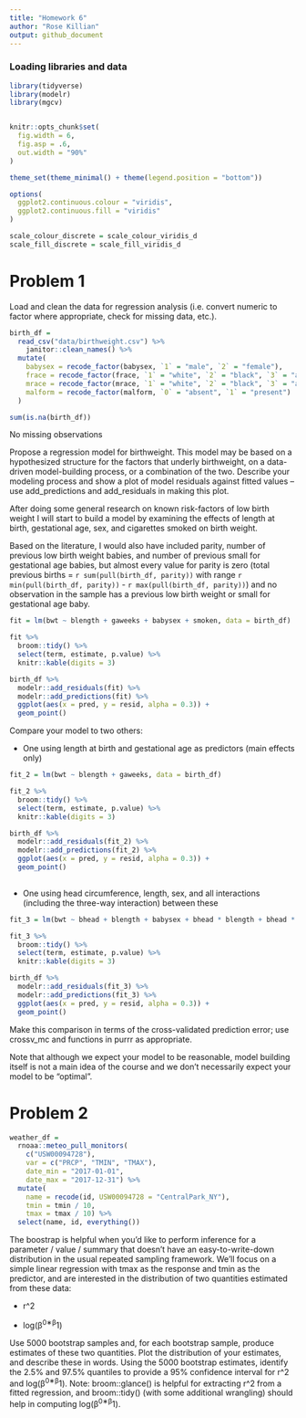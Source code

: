 ```yaml
---
title: "Homework 6"
author: "Rose Killian"
output: github_document
---
```


### Loading libraries and data

```r
library(tidyverse)
library(modelr)
library(mgcv)


knitr::opts_chunk$set(
  fig.width = 6,
  fig.asp = .6,
  out.width = "90%"
)

theme_set(theme_minimal() + theme(legend.position = "bottom"))

options(
  ggplot2.continuous.colour = "viridis",
  ggplot2.continuous.fill = "viridis"
)

scale_colour_discrete = scale_colour_viridis_d
scale_fill_discrete = scale_fill_viridis_d
```

# Problem 1

Load and clean the data for regression analysis (i.e. convert numeric to factor where appropriate, check for missing data, etc.).

```r
birth_df = 
  read_csv("data/birthweight.csv") %>% 
    janitor::clean_names() %>% 
  mutate(
    babysex = recode_factor(babysex, `1` = "male", `2` = "female"),
    frace = recode_factor(frace, `1` = "white", `2` = "black", `3` = "asian", `4` = "puerto rican", `8` = "other", `9` = "unknown"),
    mrace = recode_factor(mrace, `1` = "white", `2` = "black", `3` = "asian", `4` = "puerto rican", `8` = "other", `9` = "unknown"),
    malform = recode_factor(malform, `0` = "absent", `1` = "present")
  )

sum(is.na(birth_df))
```

No missing observations


Propose a regression model for birthweight. This model may be based on a hypothesized structure for the factors that underly birthweight, on a data-driven model-building process, or a combination of the two. Describe your modeling process and show a plot of model residuals against fitted values – use add_predictions and add_residuals in making this plot.

After doing some general research on known risk-factors of low birth weight I will start to build a model by examining the effects of length at birth, gestational age, sex, and cigarettes smoked on birth weight.

Based on the literature, I would also have included parity, number of previous low birth weight babies, and number of previous small for gestational age babies, but almost every value for parity is zero (total previous births = `r sum(pull(birth_df, parity))` with range `r min(pull(birth_df, parity))` - `r max(pull(birth_df, parity))`) and no observation in the sample has a previous low birth weight or small for gestational age baby.

```r
fit = lm(bwt ~ blength + gaweeks + babysex + smoken, data = birth_df)

fit %>% 
  broom::tidy() %>% 
  select(term, estimate, p.value) %>% 
  knitr::kable(digits = 3)

birth_df %>% 
  modelr::add_residuals(fit) %>% 
  modelr::add_predictions(fit) %>% 
  ggplot(aes(x = pred, y = resid, alpha = 0.3)) +
  geom_point()
```


Compare your model to two others:

* One using length at birth and gestational age as predictors (main effects only)

```r
fit_2 = lm(bwt ~ blength + gaweeks, data = birth_df)

fit_2 %>% 
  broom::tidy() %>% 
  select(term, estimate, p.value) %>% 
  knitr::kable(digits = 3)

birth_df %>% 
  modelr::add_residuals(fit_2) %>% 
  modelr::add_predictions(fit_2) %>% 
  ggplot(aes(x = pred, y = resid, alpha = 0.3)) +
  geom_point()
  
```


* One using head circumference, length, sex, and all interactions (including the three-way interaction) between these

```r
fit_3 = lm(bwt ~ bhead + blength + babysex + bhead * blength + bhead * babysex + blength * babysex + blength * bhead * babysex, data = birth_df)

fit_3 %>% 
  broom::tidy() %>% 
  select(term, estimate, p.value) %>% 
  knitr::kable(digits = 3)

birth_df %>% 
  modelr::add_residuals(fit_3) %>% 
  modelr::add_predictions(fit_3) %>% 
  ggplot(aes(x = pred, y = resid, alpha = 0.3)) +
  geom_point()
```


Make this comparison in terms of the cross-validated prediction error; use crossv_mc and functions in purrr as appropriate.

Note that although we expect your model to be reasonable, model building itself is not a main idea of the course and we don’t necessarily expect your model to be “optimal”.

# Problem 2

```r
weather_df = 
  rnoaa::meteo_pull_monitors(
    c("USW00094728"),
    var = c("PRCP", "TMIN", "TMAX"), 
    date_min = "2017-01-01",
    date_max = "2017-12-31") %>%
  mutate(
    name = recode(id, USW00094728 = "CentralPark_NY"),
    tmin = tmin / 10,
    tmax = tmax / 10) %>%
  select(name, id, everything())
```

The boostrap is helpful when you’d like to perform inference for a parameter / value / summary that doesn’t have an easy-to-write-down distribution in the usual repeated sampling framework. We’ll focus on a simple linear regression with tmax as the response and tmin as the predictor, and are interested in the distribution of two quantities estimated from these data:

* r^2

* log(β^0∗β^1)

Use 5000 bootstrap samples and, for each bootstrap sample, produce estimates of these two quantities. Plot the distribution of your estimates, and describe these in words. Using the 5000 bootstrap estimates, identify the 2.5% and 97.5% quantiles to provide a 95% confidence interval for r^2
and log(β^0∗β^1). Note: broom::glance() is helpful for extracting r^2 from a fitted regression, and broom::tidy() (with some additional wrangling) should help in computing log(β^0∗β^1).
